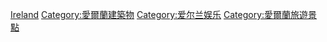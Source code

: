 [[Category:歐洲各國娛樂場所|Ireland]]
[[Category:愛爾蘭建築物|Category:愛爾蘭建築物]]
[[Category:爱尔兰娱乐|Category:爱尔兰娱乐]]
[[Category:愛爾蘭旅遊景點|Category:愛爾蘭旅遊景點]]